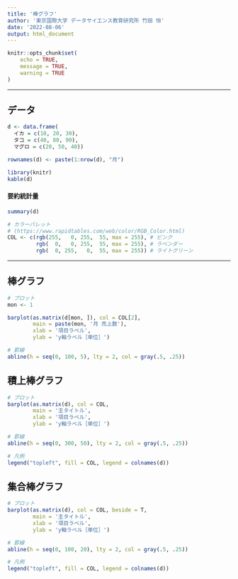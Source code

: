 ---
title: '棒グラフ'
author: '東京国際大学 データサイエンス教育研究所 竹田 恒'
date: '2022-08-06'
output: html_document
---

```{r setup, include=FALSE}
knitr::opts_chunk$set(
	echo = TRUE,
	message = TRUE,
	warning = TRUE
)
```

---

## データ
```{r}
d <- data.frame(
  イカ = c(10, 20, 30),
  タコ = c(40, 80, 90),
  マグロ = c(20, 50, 40))

rownames(d) <- paste(1:nrow(d), "月")

library(knitr)
kable(d)
```

#### 要約統計量
```{r}
summary(d)
```

```{r echo=TRUE}
# カラーパレット
# (https://www.rapidtables.com/web/color/RGB_Color.html)
COL <- c(rgb(255,   0, 255,  55, max = 255), # ピンク
         rgb(  0,   0, 255,  55, max = 255), # ラベンダー
         rgb(  0, 255,   0,  55, max = 255)) # ライトグリーン
```

---

## 棒グラフ
```{r}
# プロット
mon <- 1

barplot(as.matrix(d[mon, ]), col = COL[2],
        main = paste(mon, '月 売上数'),
        xlab = '項目ラベル',
        ylab = 'y軸ラベル［単位］')

# 罫線
abline(h = seq(0, 100, 5), lty = 2, col = gray(.5, .25))
```

## 積上棒グラフ
```{r}
# プロット
barplot(as.matrix(d), col = COL,
        main = '主タイトル',
        xlab = '項目ラベル',
        ylab = 'y軸ラベル［単位］')

# 罫線
abline(h = seq(0, 300, 50), lty = 2, col = gray(.5, .25))

# 凡例
legend("topleft", fill = COL, legend = colnames(d))
```

## 集合棒グラフ
```{r}
# プロット
barplot(as.matrix(d), col = COL, beside = T,
        main = '主タイトル',
        xlab = '項目ラベル',
        ylab = 'y軸ラベル［単位］')

# 罫線
abline(h = seq(0, 100, 20), lty = 2, col = gray(.5, .25))

# 凡例
legend("topleft", fill = COL, legend = colnames(d))
```